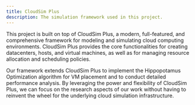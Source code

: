 ```yaml
---
title: CloudSim Plus
description: The simulation framework used in this project.
---
```


This project is built on top of CloudSim Plus, a modern, full-featured, and comprehensive framework for modeling and simulating cloud computing environments. CloudSim Plus provides the core functionalities for creating datacenters, hosts, and virtual machines, as well as for managing resource allocation and scheduling policies.

Our framework extends CloudSim Plus to implement the Hippopotamus Optimization algorithm for VM placement and to conduct detailed performance analysis. By leveraging the power and flexibility of CloudSim Plus, we can focus on the research aspects of our work without having to reinvent the wheel for the underlying cloud simulation infrastructure.
